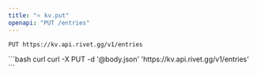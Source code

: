 ```yaml
---
title: "⭐️ kv.put"
openapi: "PUT /entries"
---
```


```
PUT https://kv.api.rivet.gg/v1/entries
```


<RequestExample>
```bash curl
curl -X PUT -d '@body.json' 'https://kv.api.rivet.gg/v1/entries'
```
</RequestExample>
